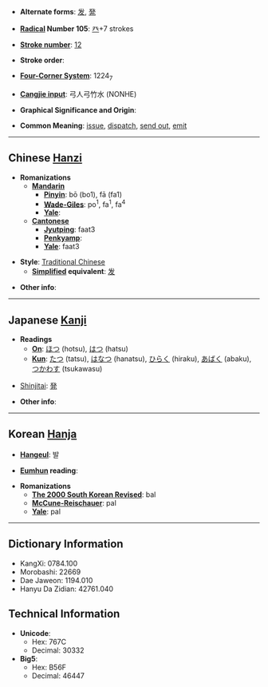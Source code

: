 * '''Alternate forms''': [[发]], [[発]]

* '''[[Wiktionary:Chinese radical index| Radical]] Number 105''': [[Wiktionary:Chinese radical index 癶|癶]]+7 strokes

* '''[[Wiktionary:Chinese total strokes index|Stroke number]]''': [[Wiktionary:Chinese total strokes index 12|12]]

* '''Stroke order''': 

* '''[[Wiktionary:Chinese four corner index|Four-Corner System]]''': 1224<sub>7</sub>

* '''[[Wiktionary:Chinese Cangjie index|Cangjie input]]''': 弓人弓竹水 (NONHE)

* '''Graphical Significance and Origin''': 

* '''Common Meaning''': [[issue]], [[dispatch]], [[send out]], [[emit]]

----

== Chinese [[Hanzi]] ==

* '''Romanizations'''
** '''[[Mandarin]]'''
*** '''[[Pinyin]]''': bō (bo1), fā (fa1)
*** '''[[Wade-Giles]]''': po<sup>1</sup>, fa<sup>1</sup>, fa<sup>4</sup>
*** '''[[Yale]]''': 
** '''[[Cantonese]]'''
*** '''[[Jyutping]]''': faat3
*** '''[[Penkyamp]]''': 
*** '''[[Yale]]''': faat3

* '''Style''': [[Traditional Chinese]] 
** '''[[Simplified Chinese|Simplified]] equivalent''': [[发]]

* '''Other info''': 

----

== Japanese [[Kanji]] ==

* '''Readings'''
** '''[[On]]''': [[ほつ]] (hotsu), [[はつ]] (hatsu)
** '''[[Kun]]''': [[たつ]] (tatsu), [[はなつ]] (hanatsu), [[ひらく]] (hiraku), [[あばく]] (abaku), [[つかわす]] (tsukawasu)

* [[Shinjitai]]: [[発]]

* '''Other info''':  

----

== Korean [[Hanja]] ==

* '''[[Hangeul]]''': 발

* '''[[Eumhun]] reading''': 

* '''Romanizations'''
** '''[[The 2000 South Korean Revised Romanization|The 2000 South Korean Revised]]''': bal
** '''[[McCune-Reischauer]]''': pal
** '''[[Yale]]''': pal

----

== Dictionary Information ==

* KangXi: 0784.100
* Morobashi: 22669
* Dae Jaweon: 1194.010
* Hanyu Da Zidian: 42761.040

== Technical Information ==

* '''Unicode''':
** Hex: 767C
** Decimal: 30332
* '''Big5''':
** Hex: B56F
** Decimal: 46447